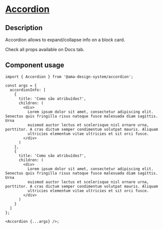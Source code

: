 
<Meta title="Components/Accordion/Accordion Docs" />

<h1 className="mb-32">
  <u>Accordion</u>
</h1>

<h2>Description </h2>
<p className="fs-16">Accordion allows to expand/collapse info on a block card.</p>
<p className="fs-16">Check all props available on Docs tab.</p>

<h2>Component usage</h2>

```tsx
import { Accordion } from '@ama-design-system/accordion';

const args = {
  accordionInfo: [
    {
      title: 'Como são atribuídos?',
      children: (
        <div>
          Lorem ipsum dolor sit amet, consectetur adipiscing elit. Senectus quis fringilla risus natoque fusce malesuada diam sagittis. Urna
          euismod auctor lectus et scelerisque nisl ornare urna, porttitor. A cras dictum semper condimentum volutpat mauris. Aliquam
          ultricies elementum vitae ultricies et sit orci fusce.
        </div>
      )
    },
    {
      title: 'Como são atribuídos?',
      children: (
        <div>
          Lorem ipsum dolor sit amet, consectetur adipiscing elit. Senectus quis fringilla risus natoque fusce malesuada diam sagittis. Urna
          euismod auctor lectus et scelerisque nisl ornare urna, porttitor. A cras dictum semper condimentum volutpat mauris. Aliquam
          ultricies elementum vitae ultricies et sit orci fusce.
        </div>
      )
    }
  ]
};

<Accordion {...args} />;
```
